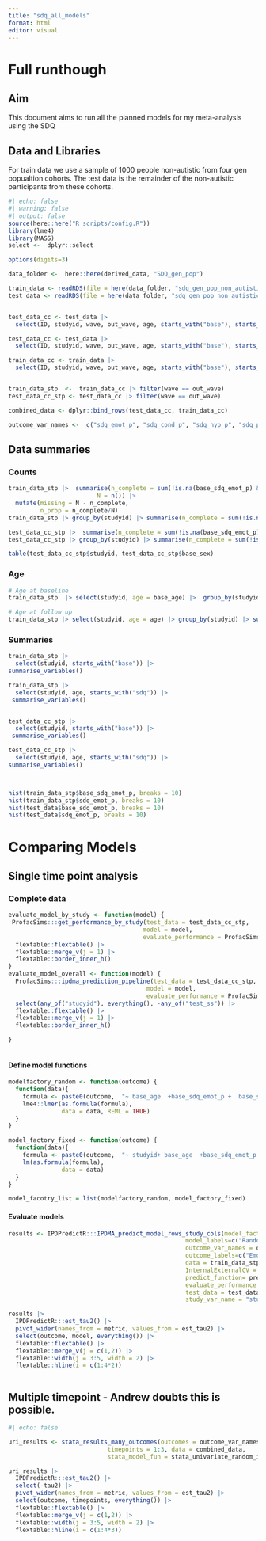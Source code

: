 ```yaml
---
title: "sdq_all_models"
format: html
editor: visual
---
```


# Full runthough

## Aim

This document aims to run all the planned models for my meta-analysis using the SDQ

## Data and Libraries

For train data we use a sample of 1000 people non-autistic from four gen popualtion cohorts. The test data is the remainder of the non-autistic participants from these cohorts.

```r
#| echo: false
#| warning: false
#| output: false
source(here::here("R scripts/config.R"))
library(lme4)
library(MASS)
select <-  dplyr::select

options(digits=3)

data_folder <-  here::here(derived_data, "SDQ_gen_pop")

train_data <- readRDS(file = here(data_folder, "sdq_gen_pop_non_autistic1000.rds"))
test_data <- readRDS(file = here(data_folder, "sdq_gen_pop_non_autistic_test.rds"))


test_data_cc <- test_data |> 
  select(ID, studyid, wave, out_wave, age, starts_with("base"), starts_with("sdq"), test_data, train_data) |> na.omit() |> data.frame()

test_data_cc <- test_data |> 
  select(ID, studyid, wave, out_wave, age, starts_with("base"), starts_with("sdq"), test_data, train_data, relative_wave) |> na.omit() |> data.frame()

train_data_cc <- train_data |> 
  select(ID, studyid, wave, out_wave, age, starts_with("base"), starts_with("sdq"), test_data, train_data, relative_wave) |> na.omit() |> data.frame()


train_data_stp  <-  train_data_cc |> filter(wave == out_wave)
test_data_cc_stp <- test_data_cc |> filter(wave == out_wave)

combined_data <- dplyr::bind_rows(test_data_cc, train_data_cc)

outcome_var_names <-  c("sdq_emot_p", "sdq_cond_p", "sdq_hyp_p", "sdq_peer_p", "sdq_pro_p")
```

## Data summaries

### Counts

```R
train_data_stp |>  summarise(n_complete = sum(!is.na(base_sdq_emot_p) & !is.na(sdq_emot_p)),
                         N = n()) |> 
  mutate(missing = N - n_complete,
         n_prop = n_complete/N)
train_data_stp |> group_by(studyid) |> summarise(n_complete = sum(!is.na(base_sdq_emot_p) & !is.na(sdq_emot_p)))

test_data_cc_stp |>  summarise(n_complete = sum(!is.na(base_sdq_emot_p) & !is.na(sdq_emot_p)))
test_data_cc_stp |> group_by(studyid) |> summarise(n_complete = sum(!is.na(base_sdq_emot_p) & !is.na(sdq_emot_p)))

table(test_data_cc_stp$studyid, test_data_cc_stp$base_sex)
```

### Age

```R
# Age at baseline
train_data_stp  |> select(studyid, age = base_age) |>  group_by(studyid) |> summarise_age()

# Age at follow up
train_data_stp |> select(studyid, age = age) |> group_by(studyid) |> summarise_age()
```

### Summaries

```R
train_data_stp |> 
  select(studyid, starts_with("base")) |> 
summarise_variables()

train_data_stp |> 
  select(studyid, age, starts_with("sdq")) |> 
 summarise_variables()


test_data_cc_stp |> 
  select(studyid, starts_with("base")) |> 
 summarise_variables()

test_data_cc_stp |> 
  select(studyid, age, starts_with("sdq")) |> 
summarise_variables()



hist(train_data_stp$base_sdq_emot_p, breaks = 10)
hist(train_data_stp$sdq_emot_p, breaks = 10)
hist(test_data$base_sdq_emot_p, breaks = 10)
hist(test_data$sdq_emot_p, breaks = 10)


```

# Comparing Models

## Single time point analysis

### Complete data

```r

evaluate_model_by_study <- function(model) {
 ProfacSims:::get_performance_by_study(test_data = test_data_cc_stp, 
                                      model = model, 
                                      evaluate_performance = ProfacSims:::evaluate_performance_continuous) |>     select(any_of("studyid"), everything()) |> 
  flextable::flextable() |> 
  flextable::merge_v(j = 1) |> 
  flextable::border_inner_h() 
}
evaluate_model_overall <- function(model) {
  ProfacSims:::ipdma_prediction_pipeline(test_data = test_data_cc_stp, 
                                       model = model, 
                                       evaluate_performance = ProfacSims:::evaluate_performance_continuous) |> 
  select(any_of("studyid"), everything(), -any_of("test_ss")) |> 
  flextable::flextable() |> 
  flextable::merge_v(j = 1) |> 
  flextable::border_inner_h() 

}
  


```

#### Define model functions

```r


modelfactory_random <- function(outcome) {
  function(data){
    formula <- paste0(outcome,  "~ base_age  +base_sdq_emot_p +  base_sdq_cond_p + base_sdq_hyp_p + base_sdq_peer_p + base_sdq_pro_p + + base_sex + age + (1|studyid)")
    lme4::lmer(as.formula(formula), 
               data = data, REML = TRUE)
  }
} 

model_factory_fixed <- function(outcome) {
  function(data){
    formula <- paste0(outcome,  "~ studyid+ base_age  +base_sdq_emot_p +  base_sdq_cond_p + base_sdq_hyp_p + base_sdq_peer_p + base_sdq_pro_p + + base_sex + age")
    lm(as.formula(formula), 
               data = data)
  }
} 

model_facotry_list = list(modelfactory_random, model_factory_fixed)


```

#### Evaluate models

```r

results <- IPDPredictR:::IPDMA_predict_model_rows_study_cols(model_factories = model_facotry_list, 
                                                  model_labels=c("Random", "Fixed"), 
                                                  outcome_var_names = outcome_var_names,
                                                  outcome_labels=c("Emotion", "Conduct", "Hyperactivity", "Peer problems", "Pro-social"), 
                                                  data = train_data_stp, 
                                                  InternalExternalCV = FALSE,
                                                  predict_function= predict,
                                                  evaluate_performance = IPDPredictR:::evaluate_performance_cont_obs_pred, 
                                                  test_data = test_data_cc_stp, 
                                                  study_var_name = "studyid") 

results |> 
  IPDPredictR:::est_tau2() |> 
  pivot_wider(names_from = metric, values_from = est_tau2) |> 
  select(outcome, model, everything()) |> 
  flextable::flextable() |> 
  flextable::merge_v(j = c(1,2)) |> 
  flextable::width(j = 3:5, width = 2) |> 
  flextable::hline(i = c(1:4*2))



```

## Multiple timepoint - Andrew doubts this is possible.

```r
#| echo: false

uri_results <- stata_results_many_outcomes(outcomes = outcome_var_names,
                            timepoints = 1:3, data = combined_data, 
                            stata_model_fun = stata_univariate_random_intercept)


```

```r

uri_results |>   
  IPDPredictR:::est_tau2() |> 
  select(-tau2) |> 
  pivot_wider(names_from = metric, values_from = est_tau2) |> 
  select(outcome, timepoints, everything()) |> 
  flextable::flextable() |> 
  flextable::merge_v(j = c(1,2)) |> 
  flextable::width(j = 3:5, width = 2) |> 
  flextable::hline(i = c(1:4*3))


```

